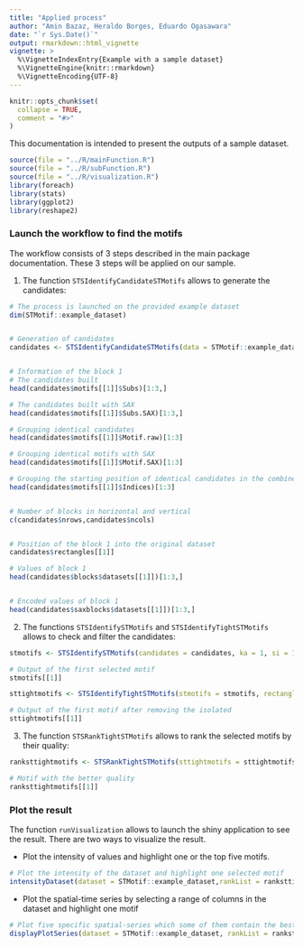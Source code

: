 ```yaml
---
title: "Applied process"
author: "Amin Bazaz, Heraldo Borges, Eduardo Ogasawara"
date: "`r Sys.Date()`"
output: rmarkdown::html_vignette
vignette: >
  %\VignetteIndexEntry{Example with a sample dataset}
  %\VignetteEngine{knitr::rmarkdown}
  %\VignetteEncoding{UTF-8}
---
```


```r
knitr::opts_chunk$set(
  collapse = TRUE,
  comment = "#>"
)
```


This documentation is intended to present the outputs of a sample dataset.

```r
source(file = "../R/mainFunction.R")
source(file = "../R/subFunction.R")
source(file = "../R/visualization.R")
library(foreach)
library(stats)
library(ggplot2)
library(reshape2)
```

### Launch the workflow to find the motifs

The workflow consists of 3 steps described in the main package documentation.
These 3 steps will be applied on our sample.

 1. The function `STSIdentifyCandidateSTMotifs` allows to generate the candidates:

```r

# The process is launched on the provided example dataset
dim(STMotif::example_dataset)


# Generation of candidates
candidates <- STSIdentifyCandidateSTMotifs(data = STMotif::example_dataset, tslice = 25, sslice = 10, alpha = 7, window_size = 3)


# Information of the block 1
# The candidates built 
head(candidates$motifs[[1]]$Subs)[1:3,]

# The candidates built with SAX
head(candidates$motifs[[1]]$Subs.SAX)[1:3,]

# Grouping identical candidates 
head(candidates$motifs[[1]]$Motif.raw)[1:3]

# Grouping identical motifs with SAX
head(candidates$motifs[[1]]$Motif.SAX)[1:3]

# Grouping the starting position of identical candidates in the combined series
head(candidates$motifs[[1]]$Indices)[1:3]


# Number of blocks in horizontal and vertical
c(candidates$nrows,candidates$ncols)


# Position of the block 1 into the original dataset
candidates$rectangles[[1]]

# Values of block 1
head(candidates$blocks$datasets[[1]])[1:3,]


# Encoded values of block 1
head(candidates$saxblocks$datasets[[1]])[1:3,]
```
 

 2. The functions `STSIdentifySTMotifs` and `STSIdentifyTightSTMotifs` allows to check and filter the candidates:
 
```r
stmotifs <- STSIdentifySTMotifs(candidates = candidates, ka = 1, si = 1)

# Output of the first selected motif
stmotifs[[1]]
``` 
```r
sttightmotifs <- STSIdentifyTightSTMotifs(stmotifs = stmotifs, rectangles = candidates$rectangles)

# Output of the first motif after removing the isolated
sttightmotifs[[1]]
``` 
 
 3. The function `STSRankTightSTMotifs` allows to rank the selected motifs by their quality:
 
```r
ranksttightmotifs <- STSRankTightSTMotifs(sttightmotifs = sttightmotifs)

# Motif with the better quality
ranksttightmotifs[[1]]
```


### Plot the result

The function `runVisualization` allows to launch the shiny application to see the result.
There are two ways to visualize the result.

- Plot the intensity of values and highlight one or the top five motifs.

```r
# Plot the intensity of the dataset and highlight one selected motif
intensityDataset(dataset = STMotif::example_dataset,rankList = ranksttightmotifs,position = 1,alpha = 7)
```

- Plot the spatial-time series by selecting a range of columns in the dataset and highlight one motif

```r
# Plot five specific spatial-series which some of them contain the best motif
displayPlotSeries(dataset = STMotif::example_dataset, rankList = ranksttightmotifs ,position = 1 ,space = c(1,2,5:7))
```
